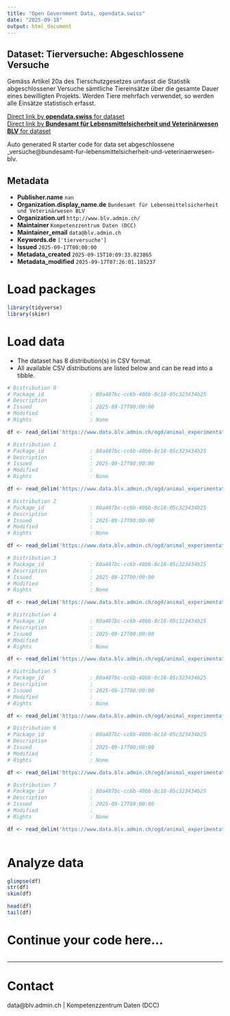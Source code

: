 ```yaml
---
title: "Open Government Data, opendata.swiss"
date: "2025-09-18"
output: html_document
---
```


## Dataset: Tierversuche: Abgeschlossene Versuche

Gemäss Artikel 20a des Tierschutzgesetzes umfasst die Statistik abgeschlossener Versuche sämtliche Tiereinsätze über die gesamte Dauer eines bewilligten Projekts. Werden Tiere mehrfach verwendet, so werden alle Einsätze statistisch erfasst.


[Direct link by **opendata.swiss** for dataset](https://opendata.swiss/de/dataset/tierversuche-abgeschlossene-versuche)<br>
[Direct link by **Bundesamt für Lebensmittelsicherheit und Veterinärwesen BLV** for dataset](https://www.blv.admin.ch/blv/de/home/tiere/tierversuche.html)

Auto generated R starter code for data set abgeschlossene _versuche@bundesamt-fur-lebensmittelsicherheit-und-veterinaerwesen-blv.

## Metadata

- **Publisher.name** `nan`
- **Organization.display_name.de** `Bundesamt für Lebensmittelsicherheit und Veterinärwesen BLV`
- **Organization.url** `http://www.blv.admin.ch/`
- **Maintainer** `Kompetenzzentrum Daten (DCC)`
- **Maintainer_email** `data@blv.admin.ch`
- **Keywords.de** `['tierversuche']`
- **Issued** `2025-09-17T00:00:00`
- **Metadata_created** `2025-09-15T10:09:33.823865`
- **Metadata_modified** `2025-09-17T07:26:01.185237`


# Load packages

```r

library(tidyverse)
library(skimr)

```

# Load data

-   The dataset has 8 distribution(s) in CSV format.
-   All available CSV distributions are listed below and can be read into a tibble.

```r

# Distribution 0
# Package_id               : 80a487bc-cc6b-40bb-8c18-05c323434b25
# Description              : 
# Issued                   : 2025-09-17T00:00:00
# Modified                 : 
# Rights                   : None

df <- read_delim('https://www.data.blv.admin.ch/ogd/animal_experimentation/completed_experiments/2014-2016.xlsx')

# Distribution 1
# Package_id               : 80a487bc-cc6b-40bb-8c18-05c323434b25
# Description              : 
# Issued                   : 2025-09-17T00:00:00
# Modified                 : 
# Rights                   : None

df <- read_delim('https://www.data.blv.admin.ch/ogd/animal_experimentation/completed_experiments/2017.xlsx')

# Distribution 2
# Package_id               : 80a487bc-cc6b-40bb-8c18-05c323434b25
# Description              : 
# Issued                   : 2025-09-17T00:00:00
# Modified                 : 
# Rights                   : None

df <- read_delim('https://www.data.blv.admin.ch/ogd/animal_experimentation/completed_experiments/2018.xlsx')

# Distribution 3
# Package_id               : 80a487bc-cc6b-40bb-8c18-05c323434b25
# Description              : 
# Issued                   : 2025-09-17T00:00:00
# Modified                 : 
# Rights                   : None

df <- read_delim('https://www.data.blv.admin.ch/ogd/animal_experimentation/completed_experiments/2019.xlsx')

# Distribution 4
# Package_id               : 80a487bc-cc6b-40bb-8c18-05c323434b25
# Description              : 
# Issued                   : 2025-09-17T00:00:00
# Modified                 : 
# Rights                   : None

df <- read_delim('https://www.data.blv.admin.ch/ogd/animal_experimentation/completed_experiments/2020.xlsx')

# Distribution 5
# Package_id               : 80a487bc-cc6b-40bb-8c18-05c323434b25
# Description              : 
# Issued                   : 2025-09-17T00:00:00
# Modified                 : 
# Rights                   : None

df <- read_delim('https://www.data.blv.admin.ch/ogd/animal_experimentation/completed_experiments/completed_experiments_since_2021.csv')

# Distribution 6
# Package_id               : 80a487bc-cc6b-40bb-8c18-05c323434b25
# Description              : 
# Issued                   : 2025-09-17T00:00:00
# Modified                 : 
# Rights                   : None

df <- read_delim('https://www.data.blv.admin.ch/ogd/animal_experimentation/completed_experiments/completed_experiments_animal_categories.csv')

# Distribution 7
# Package_id               : 80a487bc-cc6b-40bb-8c18-05c323434b25
# Description              : 
# Issued                   : 2025-09-17T00:00:00
# Modified                 : 
# Rights                   : None

df <- read_delim('https://www.data.blv.admin.ch/ogd/animal_experimentation/completed_experiments/completed_experiments_areas_of_application.csv')



```

# Analyze data

```r

glimpse(df)
str(df)
skim(df)

head(df)
tail(df)

```

# Continue your code here...

```r

```

------------------------------------------------------------------------

# Contact

data@blv.admin.ch | Kompetenzzentrum Daten (DCC)
